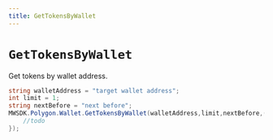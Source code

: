 ```yaml
---
title: GetTokensByWallet
---
```


# `GetTokensByWallet`

Get tokens by wallet address.

```csharp
string walletAddress = "target wallet address";
int limit = 1;
string nextBefore = "next before";
MWSDK.Polygon.Wallet.GetTokensByWallet(walletAddress,limit,nextBefore,(res) => {
    //todo
});
```